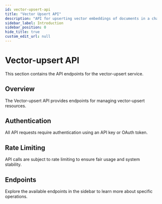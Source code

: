 ```yaml
---
id: vector-upsert-api
title: "Vector Upsert API"
description: "API for upserting vector embeddings of documents in a chatflow"
sidebar_label: Introduction
sidebar_position: 0
hide_title: true
custom_edit_url: null
---
```


# Vector-upsert API

This section contains the API endpoints for the vector-upsert service.

## Overview

The Vector-upsert API provides endpoints for managing vector-upsert resources.

## Authentication

All API requests require authentication using an API key or OAuth token.

## Rate Limiting

API calls are subject to rate limiting to ensure fair usage and system stability.

## Endpoints

Explore the available endpoints in the sidebar to learn more about specific operations.


      